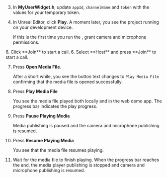 <PlatformWrapper platform="unreal">

3. In **MyUserWidget.h**, update `appId`, `channelName` and `token` with the values for your temporary token.

1.  In Unreal Editor, click **Play**. A moment later, you see the project running on your development device.

    If this is the first time you run the <Vpl k="CLIENT" />, grant camera and microphone permissions.

<ProductWrapper notAllowed="interactive-live-streaming">
6.  Click **Join** to start a call.
</ProductWrapper>

<ProductWrapper product="interactive-live-streaming">
6.  Select **Host** and press **Join** to start a call.
</ProductWrapper>

7.  Press **Open Media File**.

    After a short while, you see the button text changes to `Play Media File` confirming that the media file is opened successfully.

1.  Press **Play Media File**

    You see the media file played both locally and in the web demo app. The progress bar indicates the play progress.

1.  Press **Pause Playing Media**

    Media publishing is paused and the camera and microphone publishing is resumed.

1.  Press **Resume Playing Media**

    You see that the media file resumes playing.

1.  Wait for the media file to finish playing. When the progress bar reaches the end, the media player publishing is stopped and camera and microphone publishing is resumed.
</PlatformWrapper>